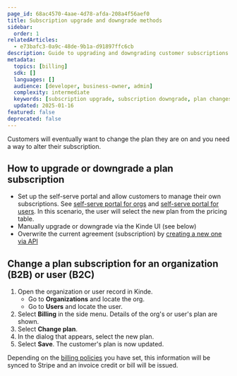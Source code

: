 ```yaml
---
page_id: 68ac4570-4aae-4d78-afda-208a4f56aef0
title: Subscription upgrade and downgrade methods
sidebar:
  order: 1
relatedArticles:
  - e73bafc3-0a9c-48de-9b1a-d91897ffc6cb
description: Guide to upgrading and downgrading customer subscriptions including self-serve portal, manual changes, and API methods.
metadata:
  topics: [billing]
  sdk: []
  languages: []
  audience: [developer, business-owner, admin]
  complexity: intermediate
  keywords: [subscription upgrade, subscription downgrade, plan changes, self-serve portal, API, billing policies]
  updated: 2025-01-16
featured: false
deprecated: false
---
```


Customers will eventually want to change the plan they are on and you need a way to alter their subscription.

## How to upgrade or downgrade a plan subscription

- Set up the self-serve portal and allow customers to manage their own subscriptions. See [self-serve portal for orgs](/build/self-service-portal/self-serve-portal-for-orgs/) and [self-serve portal for users](/build/self-service-portal/self-serve-portal-for-users/). In this scenario, the user will select the new plan from the pricing table.
- Manually upgrade or downgrade via the Kinde UI (see below)
- Overwrite the current agreement (subscription) by [creating a new one via API](/kinde-apis/management/#tag/billing-agreements/post/api/v1/billing/agreements/)

## Change a plan subscription for an organization (B2B) or user (B2C)

1. Open the organization or user record in Kinde.
   - Go to **Organizations** and locate the org.
   - Go to **Users** and locate the user. 
2. Select **Billing** in the side menu. Details of the org's or user's plan are shown.
3. Select **Change plan**.
4. In the dialog that appears, select the new plan.
5. Select **Save**. The customer's plan is now updated.

Depending on the [billing policies](/billing/manage-plans/upgrade-downgrade-plans/) you have set, this information will be synced to Stripe and an invoice credit or bill will be issued.
